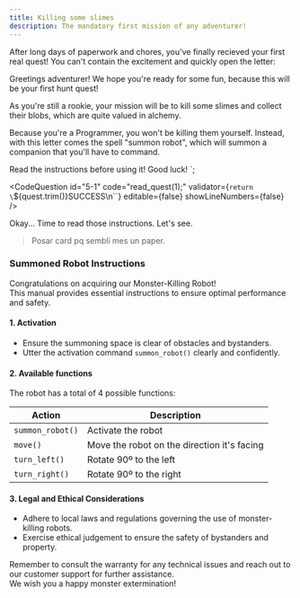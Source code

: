 ```yaml
---
title: Killing some slimes
description: The mandatory first mission of any adventurer!
---
```



After long days of paperwork and chores, you've finally recieved your first real quest!
You can't contain the excitement and quickly open the letter:

Greetings adventurer!
We hope you're ready for some fun, because this will be your first hunt quest!

As you're still a rookie, your mission will be to kill some slimes and collect their blobs, which are quite valued in alchemy.

Because you're a Programmer, you won't be killing them yourself.
Instead, with this letter comes the spell "summon robot", which will summon a companion that you'll have to command.

Read the instructions before using it!
Good luck!
`;

<CodeQuestion
  id="5-1"
  code="read_quest(1);"
  validator={`return \`${quest.trim()}SUCCESS\n\``}
  editable={false}
  showLineNumbers={false}
/>

<Checkpoint id="5-1">
Okay... Time to read those instructions.  
Let's see.

> Posar card pq sembli mes un paper.

### Summoned Robot Instructions
Congratulations on acquiring our Monster-Killing Robot!  
This manual provides essential instructions to ensure optimal performance and safety.

#### 1. Activation
- Ensure the summoning space is clear of obstacles and bystanders.
- Utter the activation command `summon_robot()` clearly and confidently.

#### 2. Available functions
The robot has a total of 4 possible functions:

| Action           | Description                                 |
| ---------------- | ------------------------------------------- |
| `summon_robot()` | Activate the robot                          |
| `move()`         | Move the robot on the direction it's facing |
| `turn_left()`    | Rotate 90º to the left                      |
| `turn_right()`   | Rotate 90º to the right                     |


#### 3. Legal and Ethical Considerations
- Adhere to local laws and regulations governing the use of monster-killing robots.
- Exercise ethical judgement to ensure the safety of bystanders and property.

Remember to consult the warranty for any technical issues and reach out to our customer support for further assistance.  
We wish you a happy monster extermination!


<RobotGame rows={3} cols={3} start={7} enemies={[1]} />
</Checkpoint>

